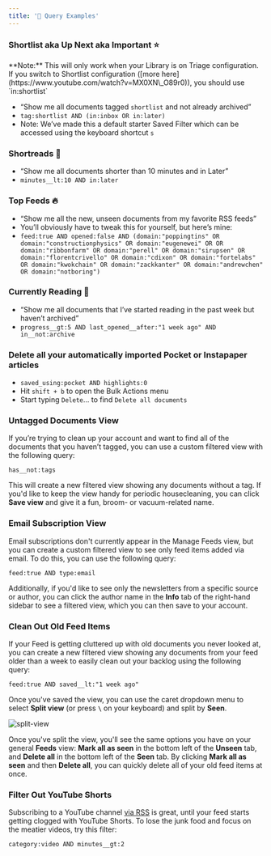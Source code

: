 ```yaml
---
title: '🤔 Query Examples'
---
```

### Shortlist aka Up Next aka Important ⭐

<Warning>
**Note:** This will only work when your Library is on Triage configuration. If you switch to Shortlist configuration ([more here](https://www.youtube.com/watch?v=MX0XN\_O89r0)), you should use `in:shortlist`
</Warning>

* “Show me all documents tagged `shortlist` and not already archived”
* `tag:shortlist AND (in:inbox OR in:later)`
* Note: We’ve made this a default starter Saved Filter which can be accessed using the keyboard shortcut `s`

### Shortreads 🤏

* “Show me all documents shorter than 10 minutes and in Later”
* `minutes__lt:10 AND in:later`

### Top Feeds 🔥

* “Show me all the new, unseen documents from my favorite RSS feeds”
* You’ll obviously have to tweak this for yourself, but here’s mine:
* `feed:true AND opened:false AND (domain:"poppingtins" OR domain:"constructionphysics" OR domain:"eugenewei" OR OR domain:"ribbonfarm" OR domain:"perell" OR domain:"sirupsen" OR domain:"florentcrivello" OR domain:"cdixon" OR domain:"fortelabs" OR domain:"kwokchain" OR domain:"zackkanter" OR domain:"andrewchen" OR domain:"notboring")`

### Currently Reading 📖

* “Show me all documents that I’ve started reading in the past week but haven’t archived”
* `progress__gt:5 AND last_opened__after:"1 week ago" AND in__not:archive`

### Delete all your automatically imported Pocket or Instapaper articles

* `saved_using:pocket AND highlights:0`
* Hit `shift + b` to open the Bulk Actions menu
* Start typing `Delete`... to find `Delete all documents`

### Untagged Documents View

If you’re trying to clean up your account and want to find all of the documents that you haven’t tagged, you can use a custom filtered view with the following query:

`has__not:tags`

This will create a new filtered view showing any documents without a tag. If you'd like to keep the view handy for periodic housecleaning, you can click **Save view** and give it a fun, broom- or vacuum-related name.

### Email Subscription View

Email subscriptions don't currently appear in the Manage Feeds view, but you can create a custom filtered view to see only feed items added via email. To do this, you can use the following query:

`feed:true AND type:email`

Additionally, if you'd like to see only the newsletters from a specific source or author, you can click the author name in the **Info** tab of the right-hand sidebar to see a filtered view, which you can then save to your account.

### Clean Out Old Feed Items

If your Feed is getting cluttered up with old documents you never looked at, you can create a new filtered view showing any documents from your feed older than a week to easily clean out your backlog using the following query:

`feed:true AND saved__lt:"1 week ago"`

Once you've saved the view, you can use the caret dropdown menu to select **Split view** (or press **`\`** on your keyboard) and split by **Seen**.

![split-view](/images/split-view.png)

Once you've split the view, you'll see the same options you have on your general **Feeds** view: **Mark all as seen** in the bottom left of the **Unseen** tab, and **Delete all** in the bottom left of the **Seen** tab. By clicking **Mark all as seen** and then **Delete all**, you can quickly delete all of your old feed items at once.

### Filter Out YouTube Shorts

Subscribing to a YouTube channel [via RSS](https://rssfinder.app/) is great, until your feed starts getting clogged with YouTube Shorts. To lose the junk food and focus on the meatier videos, try this filter:

`category:video AND minutes__gt:2`
